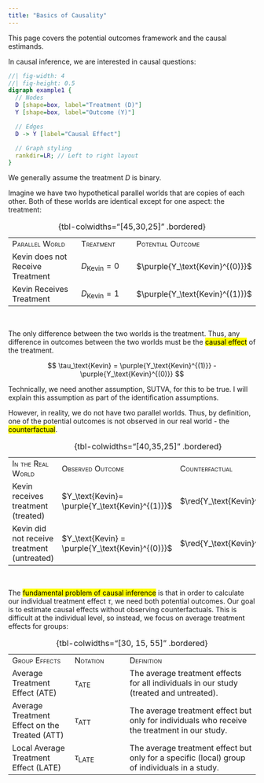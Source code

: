 ```yaml
---
title: "Basics of Causality"
---
```


::: small
This page covers the potential outcomes framework and the causal estimands.
:::

In causal inference, we are interested in causal questions:

::: center-graph
```dot
//| fig-width: 4
//| fig-height: 0.5
digraph example1 {
  // Nodes
  D [shape=box, label="Treatment (D)"]
  Y [shape=box, label="Outcome (Y)"]

  // Edges
  D -> Y [label="Causal Effect"]

  // Graph styling
  rankdir=LR; // Left to right layout
}
```
:::

::: small
We generally assume the treatment $D$ is binary.
:::

Imagine we have two hypothetical parallel worlds that are copies of each other. Both of these worlds are identical except for one aspect: the treatment:

|                                  |                         |                                 |
|:-------------------------|:-------------------|:-------------------------|
| [Parallel World]{.smallcaps}     | [Treatment]{.smallcaps} | [Potential Outcome]{.smallcaps} |
| Kevin does not Receive Treatment | $D_\text{Kevin} = 0$    | $\purple{Y_\text{Kevin}^{(0)}}$ |
| Kevin Receives Treatment         | $D_\text{Kevin} = 1$    | $\purple{Y_\text{Kevin}^{(1)}}$ |

: {tbl-colwidths="\[45,30,25\]" .bordered}

<br />

The only difference between the two worlds is the treatment. Thus, any difference in outcomes between the two worlds must be the [causal effect]{.mark} of the treatment.

$$
\tau_\text{Kevin} = \purple{Y_\text{Kevin}^{(1)}} - \purple{Y_\text{Kevin}^{(0)}}
$$

::: small
Technically, we need another assumption, SUTVA, for this to be true. I will explain this assumption as part of the identification assumptions.
:::

However, in reality, we do not have two parallel worlds. Thus, by definition, one of the potential outcomes is not observed in our real world - the [counterfactual]{.mark}.

|                                             |                                                  |                              |
|:-------------------------|:---------------------------|:-----------------|
| [In the Real World]{.smallcaps}             | [Observed Outcome]{.smallcaps}                   | [Counterfactual]{.smallcaps} |
| Kevin receives treatment (treated)          | $Y_\text{Kevin}= \purple{Y_\text{Kevin}^{(1)}}$  | $\red{Y_\text{Kevin}^{(0)}}$ |
| Kevin did not receive treatment (untreated) | $Y_\text{Kevin} = \purple{Y_\text{Kevin}^{(0)}}$ | $\red{Y_\text{Kevin}^{(1)}}$ |

: {tbl-colwidths="\[40,35,25\]" .bordered}

<br />

The [fundamental problem of causal inference]{.mark} is that in order to calculate our individual treatment effect $\tau$, we need both potential outcomes. Our goal is to estimate causal effects without observing counterfactuals. This is difficult at the individual level, so instead, we focus on average treatment effects for groups:

|                                               |                        |                                                                                               |
|:-----------------|:---------------|:-------------------------------------|
| [Group Effects]{.smallcaps}                   | [Notation]{.smallcaps} | [Definition]{.smallcaps}                                                                      |
| Average Treatment Effect (ATE)                | $\tau_\text{ATE}$      | The average treatment effects for all individuals in our study (treated and untreated).       |
| Average Treatment Effect on the Treated (ATT) | $\tau_\text{ATT}$      | The average treatment effect but only for individuals who receive the treatment in our study. |
| Local Average Treatment Effect (LATE)         | $\tau_\text{LATE}$     | The average treatment effect but only for a specific (local) group of individuals in a study. |

: {tbl-colwidths="\[30, 15, 55\]" .bordered}

<br />
